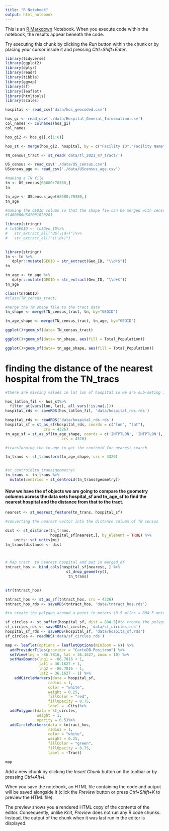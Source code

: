 ```yaml
---
title: "R Notebook"
output: html_notebook
---
```


This is an [R Markdown](http://rmarkdown.rstudio.com) Notebook. When you execute code within the notebook, the results appear beneath the code. 

Try executing this chunk by clicking the *Run* button within the chunk or by placing your cursor inside it and pressing *Ctrl+Shift+Enter*. 

```r
library(tidyverse)
library(ggplot2)
library(dplyr)
library(readr)
library(tibble)
library(ggmap)
library(sf)
library(leaflet)
library(htmltools)
library(scales)
```


```r
hospital <- read_csv('data/hos_geocoded.csv')

hos_gi <- read_csv('./data/Hospital_General_Information.csv')
col_names <- colnames(hos_gi)
col_names

```
```r
hos_gi2 <- hos_gi[,c(1:6)]

hos_st <- merge(hos_gi2, hospital, by = c("Facility ID","Facility Name"))

```


```r
TN_census_tract <- st_read('data/tl_2021_47_tract/')
```

```r
US_census <- read_csv('./data/US_census.csv')
UScensus_age <- read_csv('./data/UScensus_age.csv')
```

```r
#making a TN file
tn <- US_census[68680:70380,]
tn
```

```r
tn_age <- UScensus_age[68680:70380,]
tn_age

```


```r
#making the GEOID column so that the shape fie can be merged with census
#1400000US47001020201

library(stringr)
# tn$GEOID <- tn$Geo_ID%>%
#   str_extract_all("US(\\d+)")%>%
#   str_extract_all("(\\d+)")
  
```


```r
library(stringr)
tn <- tn %>%
   dplyr::mutate(GEOID = str_extract(Geo_ID, "\\d+$"))
tn
```

```r
tn_age <- tn_age %>%
   dplyr::mutate(GEOID = str_extract(Geo_ID, "\\d+$"))
tn_age
```



```r
class(tn$GEOID)
#class(TN_census_tract)
```


```r
#merge the TN shape file to the tract data
tn_shape <- merge(TN_census_tract, tn, by="GEOID")

```

```r
tn_age_shape <- merge(TN_census_tract, tn_age, by="GEOID")
```



```r
ggplot()+geom_sf(data= TN_census_tract)
```

```r
ggplot()+geom_sf(data= tn_shape, aes(fill = Total_Population))
```

```r
ggplot()+geom_sf(data= tn_age_shape, aes(fill = Total_Population))
```
# finding the distance of the nearest hospital from the TN_tracs

```r
#there are missing values in lat lon of hospital so we are sub-seting it to have only the ones with non missing values

hos_latlon_fil <- hos_st%>%
  filter_at(vars(lon, lat), all_vars(!is.na(.)))
hospital_rds <- saveRDS(hos_latlon_fil, 'data/hospital_rds.rds')

hospital_rds <- readRDS('data/hospital_rds.rds')
hospital_sf = st_as_sf(hospital_rds, coords = c("lon", "lat"), 
                 crs = 4326)
tn_age_sf = st_as_sf(tn_age_shape, coords = c('INTPTLON', 'INTPTLON'),
                         crs = 4326)

```

```r
#transforming the tn_age to get the centroid for nearest search

tn_trans <- st_transform(tn_age_shape, crs = 4326)


#st_centroid(tn_trans$geometry)
tn_trans <- tn_trans %>%
  mutate(centriod = st_centroid(tn_trans$geometry))


```



#### Now we have the sf objects we are going to compare the geometry columns across the data sets hospital_sf and tn_age_sf to find the nearest hospital and the distance from that to the tract.

```r
nearest <- st_nearest_feature(tn_trans, hospital_sf)

#converting the nearest vector into the distance column of TN census

dist <- st_distance(tn_trans, 
                    hospital_sf[nearest,], by_element = TRUE) %>%
    units::set_units(mi)
tn_trans$distance <- dist



# Map tract  to nearest hospital and put in merged_df
tntract_hos <- bind_cols(hospital_sf[nearest, ] %>%
                           st_drop_geometry(),
                            tn_trans)
                           

str(tntract_hos)

tntract_hos <- st_as_sf(tntract_hos, crs = 4326)
tntract_hos_rds <- saveRDS(tntract_hos, 'data/tntract_hos.rds')

```

```r
#to create the polygon around a point in meters (0.5 miles = 804.5 meters, 1 mile = 1609.34 meters)

sf_circles <- st_buffer(hospital_sf, dist = 804.5)#to create the polygon around a point
sf_circles_rds <- saveRDS(sf_circles, 'data/sf_circles.rds')
hospital_sf_rds <- saveRDS(hospital_sf, 'data/hospita_sf.rds')
sf_circles <- readRDS('data/sf_circles.rds')
```

```r
map <- leaflet(options = leafletOptions(minZoom = 6)) %>%
  addProviderTiles(provider = "CartoDB.Positron") %>%
  setView(lng = -86.7816, lat = 36.1627, zoom = 10) %>%
  setMaxBounds(lng1 = -86.7816 + 1, 
               lat1 = 36.1627 + 1, 
               lng2 = -86.7816 - 1, 
               lat2 = 36.1627 - 1) %>%
    addCircleMarkers(data = hospital_sf,
                   radius = 1,
                   color = "white",
                   weight = 0.25,
                   fillColor = "red",
                   fillOpacity = 0.75,
                   label = ~City)%>%
  addPolygons(data = sf_circles, 
              weight = 1, 
              opacity = 0.5)%>%
  addCircleMarkers(data = tntract_hos,
                   radius = 1,
                   color = "white",
                   weight = 0.25,
                   fillColor = "green",
                   fillOpacity = 0.75,
                   label = ~Tract)

map
```




Add a new chunk by clicking the *Insert Chunk* button on the toolbar or by pressing *Ctrl+Alt+I*.

When you save the notebook, an HTML file containing the code and output will be saved alongside it (click the *Preview* button or press *Ctrl+Shift+K* to preview the HTML file).

The preview shows you a rendered HTML copy of the contents of the editor. Consequently, unlike *Knit*, *Preview* does not run any R code chunks. Instead, the output of the chunk when it was last run in the editor is displayed.
